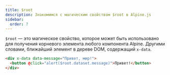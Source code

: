 ```yaml
---
title: $root
description: Знакомимся с магическим свойством $root в Alpine.js
sidebar:
  order: 7
---
```


`$root` — это магическое свойство, которое может быть использовано для получения корневого элемента любого компонента Alpine. Другими словами, ближайший элемент в дереве DOM, содержащий `x-data`.

```html live "$root"
<div x-data data-message="Привет, мир!">
  <button @click="alert($root.dataset.message)">Привет!</button>
</div>
```

